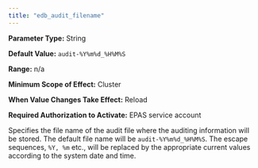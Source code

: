 ```yaml
---
title: "edb_audit_filename"
---
```


<div id="edb_audit_filename" class="registered_link"></div>

**Parameter Type:** String

**Default Value:** `audit-%Y%m%d_%H%M%S`

**Range:** n/a

**Minimum Scope of Effect:** Cluster

**When Value Changes Take Effect:** Reload

**Required Authorization to Activate:** EPAS service account

Specifies the file name of the audit file where the auditing information will be stored. The default file name will be `audit-%Y%m%d_%H%M%S`. The escape sequences, `%Y, %m` etc., will be replaced by the appropriate current values according to the system date and time.
